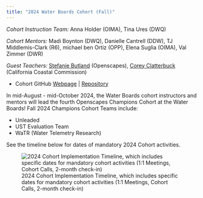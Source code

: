 ```yaml
---
title: "2024 Water Boards Cohort (Fall)"
---
```


*Cohort Instruction Team:* Anna Holder (OIMA), Tina Ures (DWQ)

*Cohort Mentors:* Madi Boynton (DWQ), Danielle Cantrell (DDW), TJ Middlemis-Clark (R6), michael ben Ortiz (OPP), Elena Suglia (OIMA), Val Zimmer (DWR)

*Guest Teachers:* [Stefanie Butland](https://openscapes.org/team.html) (Openscapes), [Corey Clatterbuck](https://www.coreyclatterbuck.com/) (California Coastal Commission)

-   Cohort GitHub [Webpage](https://openscapes.github.io/2024f-swrcb/) \| [Repository](https://github.com/Openscapes/2024f-swrcb)

In mid-August - mid-October 2024, the Water Boards cohort instructors and mentors will lead the fourth Openscapes Champions Cohort at the Water Boards! Fall 2024 Champions Cohort Teams include:

-   Unleaded
-   UST Evaluation Team
-   WaTR (Water Telemetry Research)

See the timeline below for dates of mandatory 2024 Cohort activities.

![2024 Cohort Implementation Timeline, which includes specific dates for mandatory cohort activities (1:1 Meetings, Cohort Calls, 2-month check-in)](images/swrcb2024f-cohort-timeline.png){fig-alt="Timeline displaying milestones for the implementation of the Fall 2024 Water Boards Cohort: May through Jun pre-cohort engagement, Jun 30 Application Deadline, Jul 22-26 1:1 meetings, Cohort calls on Aur 7, Aug 21, Sep 4, Sep 18, Oct 2, with seaside chats and co-working sessions scheduled on weeks alternate to Cohort calls, and the 2-month check-in scheduled for Dec 4"}
